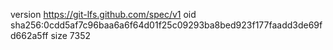 version https://git-lfs.github.com/spec/v1
oid sha256:0cdd5af7c96baa6a6f64d01f25c09293ba8bed923f177faadd3de69fd662a5ff
size 7352
